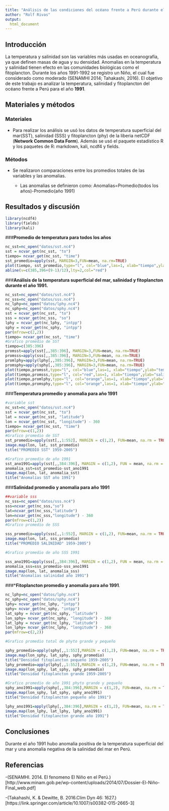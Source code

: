 ```yaml
---
title: "Análisis de las condiciones del océano frente a Perú durante el año 1991"
author: "Rolf Rivas"
output:
  html_document
---
```

## Introducción
La temperatura y salinidad son las variables más usadas en oceanografía, ya que definen masas de agua y su densidad. Anomalias en la temperatura y salinidad tienen efecto en las comunidades biológicas como el fitoplancton. Durante los años 1991-1992 se registro un Niño, el cual fue considerado como moderado (SENAMHI 2014; Tahakashi, 2016). El objetivo de este trabajo es analizar la temperatura, salinidad y fitoplancton del océano frente a Perú para el año **1991**.

## Materiales y métodos
### Materiales  
* Para realizar los análisis se usó los datos de temperatura superficial del mar(SST), salinidad (SSS) y fitoplancton (phy) de la liberia netCDF (**Network Common Data Form**). Además se usó el paquete estadístico R y los paquetes de R: markdown, kali, ncdf4 y fields.
 

### Métodos  
* Se realizaron comparaciones entre los promedios totales de las variables y las anomalias.  

     + Las anomalias se definieron como: Anomalias=Promedio(todos los años)-Promedio(año 1991)

## Resultados y discusión

```r
library(ncdf4)
library(fields)
library(kali)
```

###**Promedio de temperatura para todos los años**
```r
nc_sst=nc_open("datos/sst.nc4")
sst = ncvar_get(nc_sst, "to")
tiempo= ncvar_get(nc_sst, "time")
sst_promedio=apply(sst, MARGIN=3,FUN=mean, na.rm=TRUE)
plot(tiempo, sst_promedio,type="l", col="blue",las=1, xlab="tiempo",ylab="temperatura promedio")
abline(v=c(385,396+(9-1)/12),lty=2,col="red")
```


###**Análisis de la temperatura superficial del mar, salinidad y fitoplancton durante el año 1991.**

```r
nc_sst=nc_open("datos/sst.nc4")
nc_sss=nc_open("datos/sss.nc4")
nc_lphy=nc_open("datos/lphy.nc4")
nc_sphy=nc_open("datos/sphy.nc4")
sst = ncvar_get(nc_sst, "to")
sss = ncvar_get(nc_sss, "so")
lphy = ncvar_get(nc_lphy, "intpp")
sphy = ncvar_get(nc_sphy, "intpp")
par(mfrow=c(2,2))
tiempo= ncvar_get(nc_sst, "time")
#Grafico promedio de SST
tiempo=c(385:396)
promsst=apply(sst[,,385:396], MARGIN=3,FUN=mean, na.rm=TRUE)
promsss=apply(sss[,,385:396], MARGIN=3,FUN=mean, na.rm=TRUE)
promlphy=apply(lphy[,,385:396], MARGIN=3,FUN=mean, na.rm=TRUE)
promsphy=apply(sphy[,,385:396], MARGIN=3,FUN=mean, na.rm=TRUE)
plot(tiempo,promsst,type="l", col="blue",las=1, xlab="tiempo",ylab="temperatura promedio")
plot(tiempo,promsss,type="l", col="red",las=1, xlab="tiempo",ylab="salinidad promedio")
plot(tiempo,promlphy,type="l", col="orange",las=1, xlab="tiempo",ylab="Fitoplancton grande")
plot(tiempo,promsphy,type="l", col="orange",las=1, xlab="tiempo",ylab="Fitoplancton pequeño")
```


###**Temperatura promedio y anomalia para año 1991**
```r
#variable sst
nc_sst=nc_open("datos/sst.nc4")
sst = ncvar_get(nc_sst, "to")
lat = ncvar_get(nc_sst, "latitude")
lon = ncvar_get(nc_sst, "longitude") - 360
tiempo= ncvar_get(nc_sst, "time")
par(mfrow=c(1,2))
#Grafico promedio de SST
sst_promedio=apply(sst[,,1:552], MARGIN = c(1,2), FUN=mean, na.rm = TRUE)
image.map(lon, lat, sst_promedio)
title("PROMEDIO SST° 1959-2005")

#Grafico promedio de año 1991
sst_ano1991=apply(sst[,,384:396], MARGIN = c(1,2), FUN = mean, na.rm = TRUE)
anomalia_sst=sst_promedio-sst_ano1991
image.map(lon, lat, anomalia_sst)
title("Anomalías SST año 1991")
```


###**Salinidad promedio y anomalia para año 1991**
```r
##variable sss
nc_sss=nc_open("datos/sss.nc4")
sss=ncvar_get(nc_sss,"so")
lat=ncvar_get(nc_sss,"latitude")
lon=ncvar_get(nc_sss,"longitude") - 360
par(mfrow=c(1,2))
#Grafico promedio de SSS

sss_promedio=apply(sss[,,1:552], MARGIN = c(1,2), FUN=mean, na.rm = TRUE)
image.map(lon, lat, sss_promedio)
title("PROMEDIO SALINIDAD° 1959-2005")

#Grafico promedio de año SSS 1991

sss_ano1991=apply(sss[,,384:396], MARGIN = c(1,2), FUN = mean, na.rm = TRUE)
anomalia_sss=sss_promedio-sss_ano1991
image.map(lon, lat, anomalia_sss)
title("Anomalías salinidad año 1991")
```


###***Fitoplancton promedio y anomalia para año 1991**.

```r
nc_lphy=nc_open("datos/lphy.nc4")
nc_sphy=nc_open("datos/sphy.nc4")
lphy= ncvar_get(nc_lphy, "intpp")
sphy= ncvar_get(nc_sphy, "intpp")
lat_sphy = ncvar_get(nc_sphy, "latitude")
lon_sphy= ncvar_get(nc_sphy, "longitude") - 360
lat_lphy = ncvar_get(nc_lphy, "latitude")
lon_lphy= ncvar_get(nc_lphy, "longitude") - 360
par(mfrow=c(2,2))

#Grafico promedio total de phyto grande y pequeño

sphy_promedio=apply(sphy[,,1:552],MARGIN = c(1,2), FUN=mean, na.rm = TRUE)
image.map(lon_sphy, lat_sphy, sphy_promedio)
title("Densidad fitoplancton pequeño 1959-2005")
lphy_promedio=apply(lphy[,,1:552],MARGIN = c(1,2), FUN=mean, na.rm = TRUE)
image.map(lon_sphy, lat_sphy, sphy_promedio)
title("Densidad fitoplancton grande 1959-2005")

#Grafico promedio de año 1991 phyto grande y pequeño
sphy_ano1991=apply(sphy[,,384:396],MARGIN = c(1,2), FUN=mean, na.rm = TRUE)
image.map(lon_sphy, lat_sphy, sphy_ano1991)
title("Densidad fitoplancton pequeño año 1991")

lphy_ano1991=apply(lphy[,,384:396],MARGIN = c(1,2), FUN=mean, na.rm = TRUE)
image.map(lon_lphy, lat_lphy, lphy_ano1991)
title("Densidad fitoplancton grande año 1991")
```

## Conclusiones
Durante el año 1991 hubo anomalia positiva de la temperatura superficial del mar y una anomalia negativa de la salinidad del mar en Perú.

## Referencias

-(SENAMHI. 2014. El fenomeno El Niño en el Perú.)[http://www.minam.gob.pe/wp-content/uploads/2014/07/Dossier-El-Niño-Final_web.pdf]

-(Takahashi, K. & Dewitte, B. 2016.Clim Dyn 46: 1627.)[https://link.springer.com/article/10.1007/s00382-015-2665-3]

